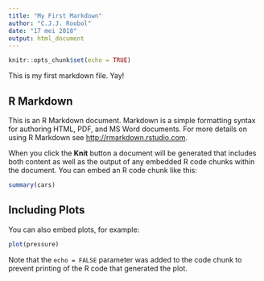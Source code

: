 ```yaml
---
title: "My First Markdown"
author: "C.J.J. Roobol"
date: "17 mei 2018"
output: html_document
---
```


```r
knitr::opts_chunk$set(echo = TRUE)
```

This is my first markdown file. Yay!

## R Markdown

This is an R Markdown document. Markdown is a simple formatting syntax for authoring HTML, PDF, and MS Word documents. For more details on using R Markdown see <http://rmarkdown.rstudio.com>.

When you click the **Knit** button a document will be generated that includes both content as well as the output of any embedded R code chunks within the document. You can embed an R code chunk like this:

```r
summary(cars)
```

## Including Plots

You can also embed plots, for example:

```r
plot(pressure)
```

Note that the `echo = FALSE` parameter was added to the code chunk to prevent printing of the R code that generated the plot.
